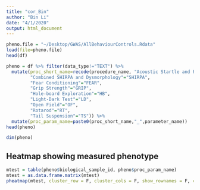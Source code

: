 ```yaml
---
title: "cor_Bin"
author: "Bin Li"
date: "4/1/2020"
output: html_document
---
```


```r
pheno.file = "~/Desktop/GWAS/AllBehaviourControls.Rdata"
load(file=pheno.file)
head(df)

pheno = df %>% filter(data_type!="TEXT") %>% 
  mutate(proc_short_name=recode(procedure_name, "Acoustic Startle and Pre-pulse Inhibition (PPI)"="PPI",
         "Combined SHIRPA and Dysmorphology"="SHIRPA",
         "Fear Conditioning"="FEAR",
         "Grip Strength"="GRIP",
         "Hole-board Exploration"="HB",
         "Light-Dark Test"="LD",
         "Open Field"="OF",
         "Rotarod"="RT",
         "Tail Suspension"="TS")) %>%
  mutate(proc_param_name=paste0(proc_short_name,"_",parameter_name))
head(pheno)

dim(pheno)
```

## Heatmap showing measured phenotype
```r

mtest = table(pheno$biological_sample_id, pheno$proc_param_name)
mtest = as.data.frame.matrix(mtest)
pheatmap(mtest, cluster_row = F, cluster_cols = F, show_rownames = F, color = brewer.pal(n = 9, name = "Reds"))

```

